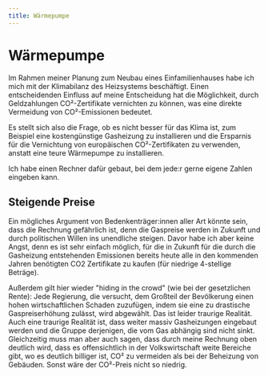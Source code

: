 ```yaml
---
title: Wärmepumpe
---
```



# Wärmepumpe

Im Rahmen meiner Planung zum Neubau eines Einfamilienhauses habe ich mich mit
der Klimabilanz des Heizsystems beschäftigt. Einen entscheidenden Einfluss auf
meine Entscheidung hat die Möglichkeit, durch Geldzahlungen CO²-Zertifikate
vernichten zu können, was eine direkte Vermeidung von CO²-Emissionen bedeutet.

Es stellt sich also die Frage, ob es nicht besser für das Klima ist, zum
Beispiel eine kostengünstige Gasheizung zu installieren und die Ersparnis für
die Vernichtung von europäischen CO²-Zertifikaten zu verwenden, anstatt eine
teure Wärmepumpe zu installieren.

Ich habe einen Rechner dafür gebaut, bei dem jede:r gerne eigene Zahlen eingeben
kann.

<Heatpump client:load />

## Steigende Preise

Ein mögliches Argument von Bedenkenträger:innen aller Art könnte sein, dass die
Rechnung gefährlich ist, denn die Gaspreise werden in Zukunft und durch
politischen Willen ins unendliche steigen. Davor habe ich aber keine Angst, denn
es ist sehr einfach möglich, für die in Zukunft für die durch die Gasheizung
entstehenden Emissionen bereits heute alle in den kommenden Jahren benötigten
CO2 Zertifikate zu kaufen (für niedrige 4-stellige Beträge).

Außerdem gilt hier wieder "hiding in the crowd" (wie bei der gesetzlichen
Rente): Jede Regierung, die versucht, dem Großteil der Bevölkerung einen hohen
wirtschaftlichen Schaden zuzufügen, indem sie eine zu drastische
Gaspreiserhöhung zulässt, wird abgewählt. Das ist leider traurige Realität. Auch
eine traurige Realität ist, dass weiter massiv Gasheizungen eingebaut werden und
die Gruppe derjenigen, die vom Gas abhängig sind nicht sinkt. Gleichzeitig muss
man aber auch sagen, dass durch meine Rechnung oben deutlich wird, dass es
offensichtlich in der Volkswirtschaft weite Bereiche gibt, wo es deutlich
billiger ist, CO² zu vermeiden als bei der Beheizung von Gebäuden. Sonst wäre
der CO²-Preis nicht so niedrig.
